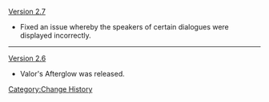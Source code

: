 [[Version 2.7]]
* Fixed an issue whereby the speakers of certain dialogues were displayed incorrectly.
----
[[Version 2.6]]
* Valor's Afterglow was released.
<noinclude>[[Category:Change History]]</noinclude>
